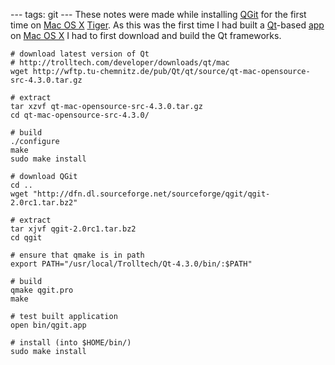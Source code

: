 ---
tags: git
---
These notes were made while installing [[QGit]] for the first time on [[Mac OS X]] [[Tiger]]. As this was the first time I had built a [[Qt]]-based [[app]] on [[Mac OS X]] I had to first download and build the Qt frameworks.

<pre># download latest version of Qt
# http://trolltech.com/developer/downloads/qt/mac
wget http://wftp.tu-chemnitz.de/pub/Qt/qt/source/qt-mac-opensource-src-4.3.0.tar.gz

# extract
tar xzvf qt-mac-opensource-src-4.3.0.tar.gz 
cd qt-mac-opensource-src-4.3.0/

# build
./configure
make
sudo make install

# download QGit
cd ..
wget "http://dfn.dl.sourceforge.net/sourceforge/qgit/qgit-2.0rc1.tar.bz2"

# extract
tar xjvf qgit-2.0rc1.tar.bz2 
cd qgit

# ensure that qmake is in path
export PATH="/usr/local/Trolltech/Qt-4.3.0/bin/:$PATH"

# build
qmake qgit.pro 
make

# test built application
open bin/qgit.app

# install (into $HOME/bin/)
sudo make install</pre>
